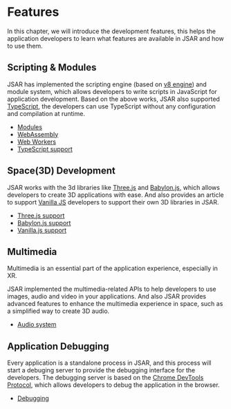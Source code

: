 # Features

In this chapter, we will introduce the development features, this helps the application developers to learn what features are available in JSAR and how to use them.

## Scripting & Modules

JSAR has implemented the scripting engine (based on [v8 engine][v8]) and module system, which allows developers to write scripts in JavaScript for application development. Based on the above works, JSAR also supported [TypeScript][], the developers can use TypeScript without any configuration and compilation at runtime.

- [Modules](./features/modules)
- [WebAssembly](./features/webassembly)
- [Web Workers](./features/web-workers)
- [TypeScript support](./features/typescript)

[v8]: https://v8.dev/
[TypeScript]: https://www.typescriptlang.org/

## Space(3D) Development

JSAR works with the 3d libraries like [Three.js][] and [Babylon.js][], which allows developers to create 3D applications with ease. And also provides an article to support [Vanilla JS][vanillajs] developers to support their own 3D libraries in JSAR.

- [Three.js support](./features/three)
- [Babylon.js support](./features/babylon)
- [Vanilla.js support](./features/vanillajs)

[Three.js]: https://threejs.org/
[Babylon.js]: https://www.babylonjs.com/
[vanillajs]: https://vanilla-js.com/

## Multimedia

Multimedia is an essential part of the application experience, especially in XR.

JSAR implemented the multimedia-related APIs to help developers to use images, audio and video in your applications. And also JSAR provides advanced features to enhance the multimedia experience in space, such as a simplified way to create 3D audio.

- [Audio system](./features/audio)

## Application Debugging

Every application is a standalone process in JSAR, and this process will start a debuging server to provide the debugging interface for the developers. The debugging server is based on the [Chrome DevTools Protocol][cdp], which allows developers to debug the application in the browser.

- [Debugging](./features/debugging)

[cdp]: https://chromedevtools.github.io/devtools-protocol/
